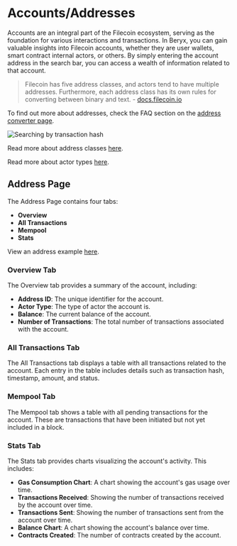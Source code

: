 # Accounts/Addresses

Accounts are an integral part of the Filecoin ecosystem, serving as the foundation for various interactions and transactions. In Beryx, you can gain valuable insights into Filecoin accounts, whether they are user wallets, smart contract internal actors, or others. By simply entering the account address in the search bar, you can access a wealth of information related to that account.

> Filecoin has five address classes, and actors tend to have multiple addresses. Furthermore, each address class has its own rules for converting between binary and text. - [docs.filecoin.io](https://docs.filecoin.io)

To find out more about addresses, check the FAQ section on the [address converter page](https://beryx.zondax.ch/address_converter).

![Searching by transaction hash](../assets/image-6.webp)

Read more about address classes [here](https://docs.filecoin.io/smart-contracts/filecoin-evm-runtime/address-types/).

Read more about actor types [here](https://docs.filecoin.io/smart-contracts/filecoin-evm-runtime/actor-types/).

## Address Page

The Address Page contains four tabs:

- **Overview**
- **All Transactions**
- **Mempool**
- **Stats**

View an address example [here](https://beryx.zondax.ch/v1/search/fil/mainnet/address/f3u54wclxf5osictiuptwyhnu5nmdma6cdum4n7pdmanmflqt25srrtlwxjur5uhly2k476dhfwrierfa6o5pa).

### Overview Tab

The Overview tab provides a summary of the account, including:

- **Address ID**: The unique identifier for the account.
- **Actor Type**: The type of actor the account is.
- **Balance**: The current balance of the account.
- **Number of Transactions**: The total number of transactions associated with the account.

### All Transactions Tab

The All Transactions tab displays a table with all transactions related to the account. Each entry in the table includes details such as transaction hash, timestamp, amount, and status.

### Mempool Tab

The Mempool tab shows a table with all pending transactions for the account. These are transactions that have been initiated but not yet included in a block.

### Stats Tab

The Stats tab provides charts visualizing the account's activity. This includes:

- **Gas Consumption Chart**: A chart showing the account's gas usage over time.
- **Transactions Received**: Showing the number of transactions received by the account over time.
- **Transactions Sent**: Showing the number of transactions sent from the account over time.
- **Balance Chart**: A chart showing the account's balance over time.
- **Contracts Created**: The number of contracts created by the account.

